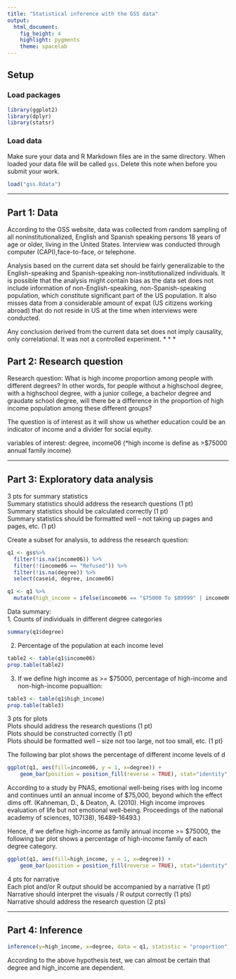 ---
title: "Statistical inference with the GSS data"
output: 
  html_document: 
    fig_height: 4
    highlight: pygments
    theme: spacelab
---

## Setup

### Load packages

```{r load-packages, message = FALSE}
library(ggplot2)
library(dplyr)
library(statsr)
```

### Load data

Make sure your data and R Markdown files are in the same directory. When loaded
your data file will be called `gss`. Delete this note when before you submit 
your work. 

```{r load-data}
load("gss.Rdata")

```

* * *

## Part 1: Data

According to the GSS website, data was collected from random sampling of all noninstitutionalized, English and Spanish speaking persons 18 years of age or older, living in the United States. Interview was conducted through computer (CAPI),face-to-face, or telephone.

Analysis based on the current data set should be fairly generalizable to the English-speaking and Spanish-speaking non-institutionalized individuals. It is possible that the analysis might contain bias as the data set does not include information of non-English-speaking, non-Spanish-speaking population, which constitute significant part of the US population. It also misses data from a considerable amount of expat (US citizens working abroad) that do not reside in US at the time when interviews were conducted.

Any conclusion derived from the current data set does not imply causality, only correlational. It was not a controlled experiment.
* * *

## Part 2: Research question

Research question:
What is high income proportion among people with different degrees? In other words, for people without a highschool degree, with a highschool degree, with a junior college, a bachelor degree and graudate school degree, will there be a difference in the proportion of high income population among these different groups?

The question is of interest as it will show us whether education could be an indicator of income and a divider for social equity.

variables of interest: degree, income06 (*high income is define as >$75000 annual family income)

* * *

## Part 3: Exploratory data analysis


3 pts for summary statistics  
Summary statistics should address the research questions (1 pt)  
Summary statistics should be calculated correctly (1 pt)  
Summary statistics should be formatted well – not taking up pages and pages, etc. (1 pt)  

Create a subset for analysis, to address the research question:
```{r}
q1 <- gss%>%
  filter(!is.na(income06)) %>%
  filter(!(income06 == "Refused")) %>%
  filter(!is.na(degree)) %>%
  select(caseid, degree, income06)

q1 <- q1 %>%
  mutate(high_income = ifelse(income06 == "$75000 To $89999" | income06 == "$90000 To $109999" |income06 == "$110000 To $129999" | income06 == "$130000 To $149999" | income06 == "$150000 Or Over", "yes", "no"))

```
Data summary:  
1. Counts of individuals in different degree categories
```{r}
summary(q1$degree)


```

2. Percentage of the population at each income level
```{r}
table2 <- table(q1$income06)
prop.table(table2)

```

3. If we define high income as >= $75000, percentage of high-income and non-high-income popualtion:
```{r}

table3 <- table(q1$high_income)
prop.table(table3)
```


3 pts for plots  
Plots should address the research questions (1 pt)  
Plots should be constructed correctly (1 pt)  
Plots should be formatted well – size not too large, not too small, etc. (1 pt)  

The following bar plot shows the percentage of different income levels of d

```{r}
ggplot(q1, aes(fill=income06, y = 1, x=degree)) + 
    geom_bar(position = position_fill(reverse = TRUE), stat="identity", width = 0.9) + theme(axis.text.x = element_text(angle = 90, hjust = 1, vjust = .5))
```

According to a study by PNAS, emotional well-being rises with log income and continues until an annual income of $75,000, beyond which the effect dims off. (Kahneman, D., & Deaton, A. (2010). High income improves evaluation of life but not emotional well-being. Proceedings of the national academy of sciences, 107(38), 16489-16493.)

Hence, if we define high-income as family annual income >= $75000, the following bar plot shows a percentage of high-income family of each degree category.

```{r}
ggplot(q1, aes(fill=high_income, y = 1, x=degree)) + 
    geom_bar(position = position_fill(reverse = TRUE), stat="identity", width = 0.9) + theme(axis.text.x = element_text(angle = 90, hjust = 1, vjust = .5))
```


4 pts for narrative  
Each plot and/or R output should be accompanied by a narrative (1 pt)  
Narrative should interpret the visuals / R output correctly (1 pts)  
Narrative should address the research question (2 pts)  

* * *

## Part 4: Inference

```{r}
inference(y=high_income, x=degree, data = q1, statistic = "proportion", type = "ht", null = 0, alternative = "greater", method = "theoretical", success = "atheist")
```

According to the above hypothesis test, we can almost be certain that degree and high_income are dependent. 







